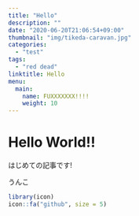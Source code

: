 ```yaml
---
title: "Hello"
description: ""
date: "2020-06-20T21:06:54+09:00"
thumbnail: "img/tikeda-caravan.jpg"
categories:
  - "test"
tags:
  - "red dead"
linktitle: Hello
menu:
  main:
    name: FUXXXXXXX!!!!
    weight: 10
---
```



# Hello World!!

はじめての記事です!

うんこ

```r
library(icon)
icon::fa("github", size = 5)
```

